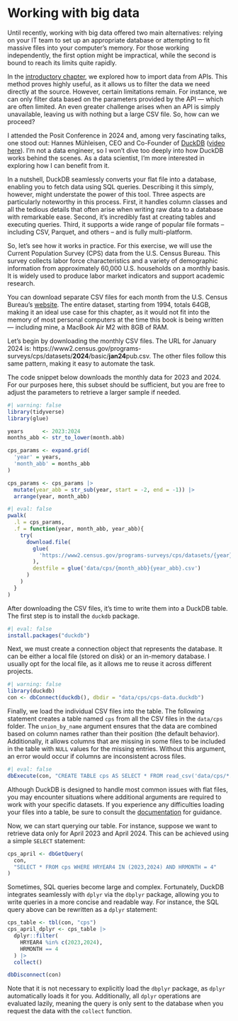 # Working with big data

Until recently, working with big data offered two main alternatives: relying on your IT team to set up an appropriate database or attempting to fit massive files into your computer's memory. For those working independently, the first option might be impractical, while the second is bound to reach its limits quite rapidly.

In the [introductory chapter](#tidyverse), we explored how to import data from APIs. This method proves highly useful, as it allows us to filter the data we need directly at the source. However, certain limitations remain. For instance, we can only filter data based on the parameters provided by the API --- which are often limited. An even greater challenge arises when an API is simply unavailable, leaving us with nothing but a large CSV file. So, how can we proceed?

I attended the Posit Conference in 2024 and, among very fascinating talks, one stood out: Hannes Mühleisen, CEO and Co-Founder of [DuckDB](https://duckdb.org) ([video here](https://youtu.be/GELhdezYmP0?si=VQ0sFwlEb6VkZZkm)). I'm not a data engineer, so I won't dive too deeply into how DuckDB works behind the scenes. As a data scientist, I'm more interested in exploring how I can benefit from it.

In a nutshell, DuckDB seamlessly converts your flat file into a database, enabling you to fetch data using SQL queries. Describing it this simply, however, might understate the power of this tool. Three aspects are particularly noteworthy in this process. First, it handles column classes and all the tedious details that often arise when writing raw data to a database with remarkable ease. Second, it's incredibly fast at creating tables and executing queries. Third, it supports a wide range of popular file formats -- including CSV, Parquet, and others -- and is fully multi-platform.

So, let's see how it works in practice. For this exercise, we will use the Current Population Survey (CPS) data from the U.S. Census Bureau. This survey collects labor force characteristics and a variety of demographic information from approximately 60,000 U.S. households on a monthly basis. It is widely used to produce labor market indicators and support academic research.

You can download separate CSV files for each month from the U.S. Census Bureau's [website](https://www.census.gov/programs-surveys/cps.html). The entire dataset, starting from 1994, totals 64GB, making it an ideal use case for this chapter, as it would not fit into the memory of most personal computers at the time this book is being written --- including mine, a MacBook Air M2 with 8GB of RAM.

Let's begin by downloading the monthly CSV files. The URL for January 2024 is: https://www2.census.gov/programs-surveys/cps/datasets/**2024**/basic/**jan24**pub.csv. The other files follow this same pattern, making it easy to automate the task.

The code snippet below downloads the monthly data for 2023 and 2024. For our purposes here, this subset should be sufficient, but you are free to adjust the parameters to retrieve a larger sample if needed.

```r
#| warning: false
library(tidyverse)
library(glue)

years      <- 2023:2024
months_abb <- str_to_lower(month.abb)

cps_params <- expand.grid(
  'year' = years, 
  'month_abb' = months_abb
)

cps_params <- cps_params |> 
  mutate(year_abb = str_sub(year, start = -2, end = -1)) |> 
  arrange(year, month_abb)
```

```r
#| eval: false
pwalk(
  .l = cps_params,
  .f = function(year, month_abb, year_abb){
    try(
      download.file(
        glue(
          'https://www2.census.gov/programs-surveys/cps/datasets/{year}/basic/{month_abb}{year_abb}pub.csv'
        ),
        destfile = glue('data/cps/{month_abb}{year_abb}.csv') 
      )
    )
  }
)
```

After downloading the CSV files, it's time to write them into a DuckDB table. The first step is to install the `duckdb` package.

```r
#| eval: false
install.packages("duckdb")
```

Next, we must create a connection object that represents the database. It can be either a local file (stored on disk) or an in-memory database. I usually opt for the local file, as it allows me to reuse it across different projects.

```r
#| warning: false
library(duckdb)
con <- dbConnect(duckdb(), dbdir = "data/cps/cps-data.duckdb")
```

Finally, we load the individual CSV files into the table. The following statement creates a table named `cps` from all the CSV files in the `data/cps` folder. The `union_by_name` argument ensures that the data are combined based on column names rather than their position (the default behavior). Additionally, it allows columns that are missing in some files to be included in the table with `NULL` values for the missing entries. Without this argument, an error would occur if columns are inconsistent across files.

```r
#| eval: false
dbExecute(con, "CREATE TABLE cps AS SELECT * FROM read_csv('data/cps/*.csv', union_by_name = true, null_padding = true);")
```

::: callout-note
Although DuckDB is designed to handle most common issues with flat files, you may encounter situations where additional arguments are required to work with your specific datasets. If you experience any difficulties loading your files into a table, be sure to consult the [documentation](https://duckdb.org/docs/data/csv/overview) for guidance.
:::

Now, we can start querying our table. For instance, suppose we want to retrieve data only for April 2023 and April 2024. This can be achieved using a simple `SELECT` statement:

```r
cps_april <- dbGetQuery(
  con,
  "SELECT * FROM cps WHERE HRYEAR4 IN (2023,2024) AND HRMONTH = 4"
)
```

Sometimes, SQL queries become large and complex. Fortunately, DuckDB integrates seamlessly with `dplyr` via the `dbplyr` package, allowing you to write queries in a more concise and readable way. For instance, the SQL query above can be rewritten as a `dplyr` statement:

```r
cps_table <- tbl(con, "cps")
cps_april_dplyr <- cps_table |> 
  dplyr::filter(
    HRYEAR4 %in% c(2023,2024),
    HRMONTH == 4
  ) |> 
  collect()

dbDisconnect(con)
```

Note that it is not necessary to explicitly load the `dbplyr` package, as `dplyr` automatically loads it for you. Additionally, all `dplyr` operations are evaluated lazily, meaning the query is only sent to the database when you request the data with the `collect` function.
